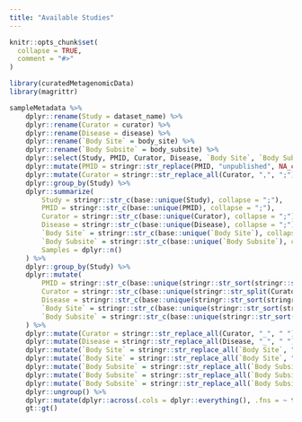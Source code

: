 ```yaml
---
title: "Available Studies"
---
```


```r
knitr::opts_chunk$set(
  collapse = TRUE,
  comment = "#>"
)
```

```r
library(curatedMetagenomicData)
library(magrittr)
```

```r
sampleMetadata %>%
    dplyr::rename(Study = dataset_name) %>%
    dplyr::rename(Curator = curator) %>%
    dplyr::rename(Disease = disease) %>%
    dplyr::rename(`Body Site` = body_site) %>%
    dplyr::rename(`Body Subsite` = body_subsite) %>%
    dplyr::select(Study, PMID, Curator, Disease, `Body Site`, `Body Subsite`) %>%
    dplyr::mutate(PMID = stringr::str_replace(PMID, "unpublished", NA_character_)) %>%
    dplyr::mutate(Curator = stringr::str_replace_all(Curator, ",", ";")) %>%
    dplyr::group_by(Study) %>%
    dplyr::summarize(
        Study = stringr::str_c(base::unique(Study), collapse = ";"),
        PMID = stringr::str_c(base::unique(PMID), collapse = ";"),
        Curator = stringr::str_c(base::unique(Curator), collapse = ";"),
        Disease = stringr::str_c(base::unique(Disease), collapse = ";"),
        `Body Site` = stringr::str_c(base::unique(`Body Site`), collapse = ";"),
        `Body Subsite` = stringr::str_c(base::unique(`Body Subsite`), collapse = ";"),
        Samples = dplyr::n()
    ) %>%
    dplyr::group_by(Study) %>%
    dplyr::mutate(
        PMID = stringr::str_c(base::unique(stringr::str_sort(stringr::str_split(PMID, ";", simplify = TRUE))), collapse = ", "),
        Curator = stringr::str_c(base::unique(stringr::str_split(Curator, ";", simplify = TRUE)), collapse = ", "),
        Disease = stringr::str_c(base::unique(stringr::str_sort(stringr::str_split(Disease, ";", simplify = TRUE))), collapse = ", "),
        `Body Site` = stringr::str_c(base::unique(stringr::str_sort(stringr::str_split(`Body Site`, ";", simplify = TRUE))), collapse = ", "),
        `Body Subsite` = stringr::str_c(base::unique(stringr::str_sort(stringr::str_split(`Body Subsite`, ";", simplify = TRUE))), collapse = ", ")
    ) %>%
    dplyr::mutate(Curator = stringr::str_replace_all(Curator, "_", " ")) %>%
    dplyr::mutate(Disease = stringr::str_replace_all(Disease, "_", " ")) %>%
    dplyr::mutate(`Body Site` = stringr::str_replace_all(`Body Site`, "cavity", "_cavity")) %>%
    dplyr::mutate(`Body Site` = stringr::str_replace_all(`Body Site`, "_", " ")) %>%
    dplyr::mutate(`Body Subsite` = stringr::str_replace_all(`Body Subsite`, ", l_", ", left_")) %>%
    dplyr::mutate(`Body Subsite` = stringr::str_replace_all(`Body Subsite`, ", r_", ", right_")) %>%
    dplyr::mutate(`Body Subsite` = stringr::str_replace_all(`Body Subsite`, "_", " ")) %>% 
    dplyr::ungroup() %>%
    dplyr::mutate(dplyr::across(.cols = dplyr::everything(), .fns = ~ tidyr::replace_na(.x, ""))) %>%
    gt::gt()
```

